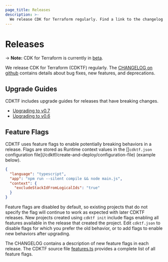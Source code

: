 ```yaml
---
page_title: Releases
description: >-
  We release CDK for Terraform regularly. Find a link to the changelog and upgrade guides. Use feature flags to enable new behaviors.
---
```


# Releases

-> **Note:** CDK for Terraform is currently in [beta](#project-maturity-and-production-readiness).

We release CDK for Terraform (CDKTF) regularly. The [CHANGELOG on github](https://github.com/hashicorp/terraform-cdk/blob/main/CHANGELOG.md) contains details about bug fixes, new features, and deprecations.

## Upgrade Guides

CDKTF includes upgrade guides for releases that have breaking changes.

- [Upgrading to v0.7](/cdktf/release/upgrade-guide-v0-7)
- [Upgrading to v0.6](/cdktf/release/upgrade-guide-v0-6)

## Feature Flags

CDKTF uses feature flags to enable potentially breaking behaviors in a release. Flags are stored as Runtime context values in the []`cdktf.json` configuration file](/cdktf/create-and-deploy/configuration-file) (example below).

```json
{
  "language": "typescript",
  "app": "npm run --silent compile && node main.js",
  "context": {
    "excludeStackIdFromLogicalIds": "true"
  }
}
```

Feature flags are disabled by default, so existing projects that do not specify the flag will continue to work as expected with later CDKTF releases. New projects created using `cdktf init` include flags enabling all features available in the release that created the project. Edit `cdktf.json` to disable flags for which you prefer the old behavior, or to add flags to enable new behaviors after upgrading.

The CHANGELOG contains a description of new feature flags in each release. The CDKTF source file [features.ts](https://github.com/hashicorp/terraform-cdk/blob/main/packages/cdktf/lib/features.ts) provides a complete list of all feature flags.
